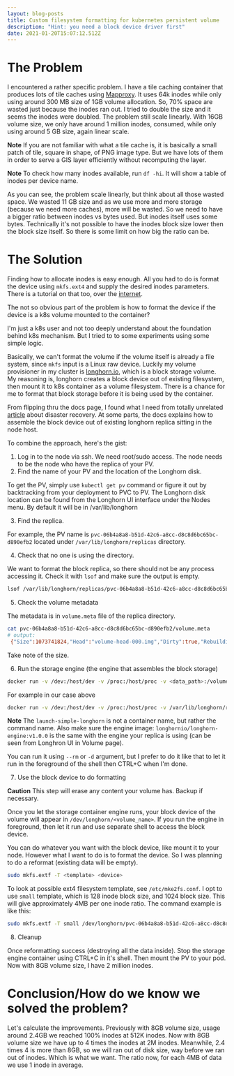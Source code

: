 ```yaml
---
layout: blog-posts
title: Custom filesystem formatting for kubernetes persistent volume
description: "Hint: you need a block device driver first"
date: 2021-01-20T15:07:12.512Z
---
```

# The Problem

I encountered a rather specific problem. I have a tile caching container that produces lots of tile caches using [Mapproxy](https://mapproxy.org/). It uses 64k inodes while only using around 300 MB size of 1GB volume allocation. So, 70% space are wasted just because the inodes ran out. I tried to double the size and it seems the inodes were doubled. The problem still scale linearly. With 16GB volume size, we only have around 1 million inodes, consumed, while only using around 5 GB size, again linear scale.

**Note**
If you are not familiar with what a tile cache is, it is basically a small patch of tile, square in shape, of PNG image type. But we have lots of them in order to serve a GIS layer efficiently without recomputing the layer.


**Note**
To check how many inodes available, run `df -hi`. It will show a table of inodes per device name.

As you can see, the problem scale linearly, but think about all those wasted space. We wasted 11 GB size and as we use more and more storage (because we need more caches), more will be wasted. So we need to have a bigger ratio between inodes vs bytes used. But inodes itself uses some bytes. Technically it's not possible to have the inodes block size lower then the block size itself. So there is some limit on how big the ratio can be.

# The Solution

Finding how to allocate inodes is easy enough. All you had to do is format the device using `mkfs.ext4` and supply the desired inodes parameters. There is a tutorial on that too, over the [internet](https://www.tecmint.com/increase-disk-inode-number-in-linux/).

The not so obvious part of the problem is how to format the device if the device is a k8s volume mounted to the container?

I'm just a k8s user and not too deeply understand about the foundation behind k8s mechanism. But I tried to to some experiments using some simple logic.

Basically, we can't format the volume if the volume itself is already a file system, since `mkfs` input is a Linux raw device. Luckily my volume provisioner in my cluster is [longhorn.io](longhorn.io), which is a block storage volume. My reasoning is, longhorn creates a block device out of existing filesystem, then mount it to k8s container as a volume filesystem. There is a chance for me to format that block storage before it is being used by the container.

From flipping thru the docs page, I found what I need from totally unrelated [article](https://longhorn.io/docs/1.1.0/advanced-resources/data-recovery/export-from-replica/) about disaster recovery. At some parts, the docs explains how to assemble the block device out of existing longhorn replica sitting in the node host.

To combine the approach, here's the gist:

1. Log in to the node via ssh. We need root/sudo access. The node needs to be the node who have the replica of your PV.
2. Find the name of your PV and the location of the Longhorn disk. 

To get the PV, simply use `kubectl get pv` command or figure it out by backtracking from your deployment to PVC to PV. The Longhorn disk location can be found from the Longhorn UI interface under the Nodes menu. By default it will be in /var/lib/longhorn

3. Find the replica.

For example, the PV name is `pvc-06b4a8a8-b51d-42c6-a8cc-d8c8d6bc65bc-d890efb2` located under `/var/lib/longhorn/replicas` directory.

4. Check that no one is using the directory.

We want to format the block replica, so there should not be any process accessing it. Check it with `lsof` and make sure the output is empty.

```bash
lsof /var/lib/longhorn/replicas/pvc-06b4a8a8-b51d-42c6-a8cc-d8c8d6bc65bc-d890efb2
```

5. Check the volume metadata

The metadata is in `volume.meta` file of the replica directory.

```bash
cat pvc-06b4a8a8-b51d-42c6-a8cc-d8c8d6bc65bc-d890efb2/volume.meta 
# output:
 {"Size":1073741824,"Head":"volume-head-000.img","Dirty":true,"Rebuilding":false,"Parent":"","SectorSize":512,"BackingFileName":""}

```

Take note of the size.

6. Run the storage engine (the engine that assembles the block storage)

```bash
docker run -v /dev:/host/dev -v /proc:/host/proc -v <data_path>:/volume --privileged longhornio/longhorn-engine:v1.0.0 launch-simple-longhorn <volume_name> <volume_size>

```

For example in our case above

```bash
docker run -v /dev:/host/dev -v /proc:/host/proc -v /var/lib/longhorn/replicas/pvc-06b4a8a8-b51d-42c6-a8cc-d8c8d6bc65bc-d890efb2:/volume --privileged longhornio/longhorn-engine:v1.0.0 launch-simple-longhorn pvc-06b4a8a8-b51d-42c6-a8cc-d8c8d6bc65bc 1073741824 
```

**Note** The `launch-simple-longhorn` is not a container name, but rather the command name. Also make sure the engine image: `longhornio/longhorn-engine:v1.0.0` is the same with the engine your replica is using (can be seen from Longhron UI in Volume page).

You can run it using `--rm` or `-d` argument, but I prefer to do it like that to let it run in the foreground of the shell then CTRL+C when I'm done.

7. Use the block device to do formatting

**Caution** This step will erase any content your volume has. Backup if necessary.

Once you let the storage container engine runs, your block device of the volume will appear in `/dev/longhorn/<volume_name>`. If you run the engine in foreground, then let it run and use separate shell to access the block device.

You can do whatever you want with the block device, like mount it to your node. However what I want to do is to format the device. So I was planning to do a reformat (existing data will be empty).

```bash
sudo mkfs.extf -T <template> <device>
```

To look at possible ext4 filesystem template, see `/etc/mke2fs.conf`. I opt to use `small` template, which is 128 inode block size,  and 1024 block size. This will give approximately 4MB per one inode ratio. The command example is like this:

```bash
sudo mkfs.extf -T small /dev/longhorn/pvc-06b4a8a8-b51d-42c6-a8cc-d8c8d6bc65bc-d890efb2
```

8. Cleanup

Once reformatting success (destroying all the data inside). Stop the storage engine container using CTRL+C in it's shell. Then mount the PV to your pod. Now with 8GB volume size, I have 2 million inodes. 


# Conclusion/How do we know we solved the problem?

Let's calculate the improvements. Previously with 8GB volume size, usage around 2.4GB we reached 100% inodes at 512K inodes. Now with 8GB volume size we have up to 4 times the inodes at 2M inodes. Meanwhile, 2.4 times 4 is more than 8GB, so we will ran out of disk size, way before we ran out of inodes. Which is what we want. The ratio now, for each 4MB of data we use 1 inode in average.